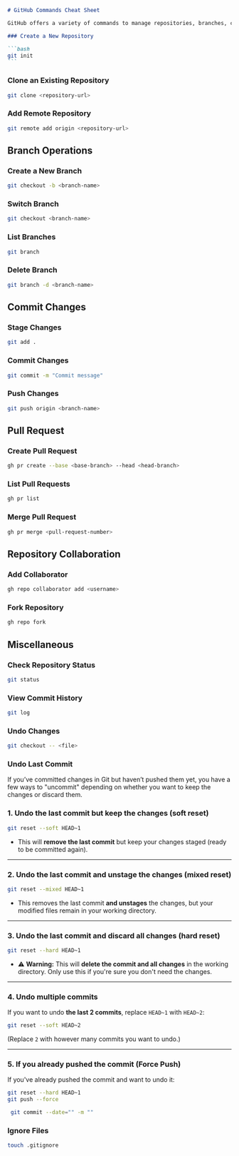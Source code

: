 ````markdown
# GitHub Commands Cheat Sheet

GitHub offers a variety of commands to manage repositories, branches, commits, and more. Here's a cheat sheet to help you navigate GitHub efficiently.

### Create a New Repository

```bash
git init
```
````

### Clone an Existing Repository

```bash
git clone <repository-url>
```

### Add Remote Repository

```bash
git remote add origin <repository-url>
```

## Branch Operations

### Create a New Branch

```bash
git checkout -b <branch-name>
```

### Switch Branch

```bash
git checkout <branch-name>
```

### List Branches

```bash
git branch
```

### Delete Branch

```bash
git branch -d <branch-name>
```

## Commit Changes

### Stage Changes

```bash
git add .
```

### Commit Changes

```bash
git commit -m "Commit message"
```

### Push Changes

```bash
git push origin <branch-name>
```

## Pull Request

### Create Pull Request

```bash
gh pr create --base <base-branch> --head <head-branch>
```

### List Pull Requests

```bash
gh pr list
```

### Merge Pull Request

```bash
gh pr merge <pull-request-number>
```

## Repository Collaboration

### Add Collaborator

```bash
gh repo collaborator add <username>
```

### Fork Repository

```bash
gh repo fork
```

## Miscellaneous

### Check Repository Status

```bash
git status
```

### View Commit History

```bash
git log
```

### Undo Changes

```bash
git checkout -- <file>
```

### Undo Last Commit

If you’ve committed changes in Git but haven’t pushed them yet, you have a few ways to "uncommit" depending on whether you want to keep the changes or discard them.

### **1. Undo the last commit but keep the changes (soft reset)**

```bash
git reset --soft HEAD~1
```

- This will **remove the last commit** but keep your changes staged (ready to be committed again).

---

### **2. Undo the last commit and unstage the changes (mixed reset)**

```bash
git reset --mixed HEAD~1
```

- This removes the last commit **and unstages** the changes, but your modified files remain in your working directory.

---

### **3. Undo the last commit and discard all changes (hard reset)**

```bash
git reset --hard HEAD~1
```

- ⚠ **Warning:** This will **delete the commit and all changes** in the working directory. Only use this if you're sure you don't need the changes.

---

### **4. Undo multiple commits**

If you want to undo **the last 2 commits**, replace `HEAD~1` with `HEAD~2`:

```bash
git reset --soft HEAD~2
```

(Replace `2` with however many commits you want to undo.)

---

### **5. If you already pushed the commit (Force Push)**

If you've already pushed the commit and want to undo it:

```bash
git reset --hard HEAD~1
git push --force
```

```bash
 git commit --date="" -m ""
```

### Ignore Files

```bash
touch .gitignore
```

